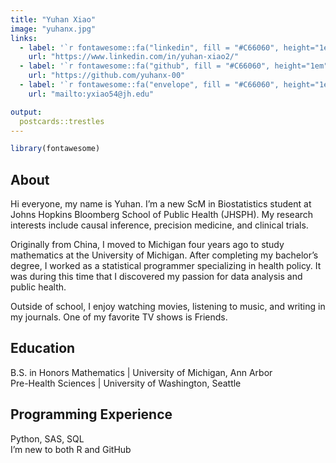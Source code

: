 ```yaml
---
title: "Yuhan Xiao"
image: "yuhanx.jpg"
links:
  - label: '`r fontawesome::fa("linkedin", fill = "#C66060", height="1em", width="1em") ` LinkedIn'
    url: "https://www.linkedin.com/in/yuhan-xiao2/"
  - label: '`r fontawesome::fa("github", fill = "#C66060", height="1em", width="1em")` GitHub'
    url: "https://github.com/yuhanx-00"
  - label: '`r fontawesome::fa("envelope", fill = "#C66060", height="1em", width="1em")` Email'
    url: "mailto:yxiao54@jh.edu"

output:
  postcards::trestles
---
```


```r
library(fontawesome)
```

## About

Hi everyone, my name is Yuhan. I'm a new ScM in Biostatistics student at Johns Hopkins Bloomberg School of Public Health (JHSPH). My research interests include causal inference, precision medicine, and clinical trials.

Originally from China, I moved to Michigan four years ago to study mathematics at the University of Michigan. After completing my bachelor's degree, I worked as a statistical programmer specializing in health policy. It was during this time that I discovered my passion for data analysis and public health.

Outside of school, I enjoy watching movies, listening to music, and writing in my journals. One of my favorite TV shows is Friends. 

## Education

B.S. in Honors Mathematics | University of Michigan, Ann Arbor <br>
Pre-Health Sciences | University of Washington, Seattle

## Programming Experience

Python, SAS, SQL <br>
I'm new to both R and GitHub